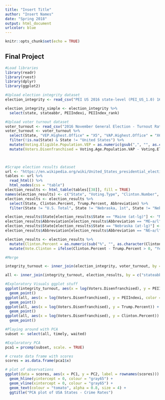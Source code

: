 ```yaml
---
title: "Insert Title"
author: "Insert Names"
date: "Spring 2018"
output: html_document
urlcolor: blue
---
```


```r
knitr::opts_chunk$set(echo = TRUE)
```

## Final Project

```r
#Load libraries
library(readr)
library(rvest)
library(dplyr)
library(ggplot2)
```


```r
#Upload election integrity dataset
election_integrity <- read_csv("PEI US 2016 state-level (PEI_US_1.0) 16-12-2017.csv")

election_integrity_simple <- election_integrity %>%
  select(state, stateabbr, PEIIndexi, PEIIndex_rank)

```


```r
#Upload voter turnout dataset
voter_turnout <- read_csv("2016 November General Election - Turnout Rates.csv")
voter_turnout <- voter_turnout %>%
  select(State, "VEP.Highest.Office" = "X5", "VAP.Highest.Office" = "X6", "Total.Ballots.Counted.(Estimate)" = "Numerators", "Highest.Office" = "X8", "Voting.Eligible.Population.VEP" = "Denominators", "Voting.Age.Population.VAP" = "X10", "Total.Ineligible.Felons" = "X15", "Abbreviation" = "X17") %>%
  filter(!is.na(State) & State != "United States") %>%
  mutate(Voting.Eligible.Population.VEP = as.numeric(gsub(",", "", as.character(Voting.Eligible.Population.VEP))), Voting.Age.Population.VAP = as.numeric(gsub(",", "", as.character(Voting.Age.Population.VAP))), Total.Ineligible.Felons = as.numeric(gsub(",", "", as.character(Total.Ineligible.Felons)))) %>%
  mutate(Voters.Disenfranchised = Voting.Age.Population.VAP - Voting.Eligible.Population.VEP)

  
```

```r
#Scrape election results dataset
url <- "https://en.wikipedia.org/wiki/United_States_presidential_election,_2016"
tables <- url %>%
  read_html() %>%
  html_nodes(css = "table") 
election_results <- html_table(tables[[38]], fill = TRUE)
names(election_results) <- c("State", "Voting.Type", "Clinton.Number", "Clinton.Percent", "Clinton.Electoral", "Trump.Number", "Trump.Percent", "a", "b", "c", "d", "e", "f", "g", "h", "i", "j", "k", "l", "m", "n", "o", "p", "Abbreviation")
election_results <- election_results %>%
  select(State, Clinton.Percent, Trump.Percent, Abbreviation) %>%
  filter(State != "U.S. Total", State != "Nebraska, 1st", State != "Nebraska, 2nd", State != "Nebraska, 3rd", State != "Maine, 1st", State != "Maine, 2nd", Clinton.Percent != "%")  

election_results$State[election_results$State == "Maine (at-lg)"] <- "Maine"
election_results$Abbreviation[election_results$Abbreviation == "ME–a/l"] <- "ME"
election_results$State[election_results$State == "Nebraska (at-lg)"] <- "Nebraska"
election_results$Abbreviation[election_results$Abbreviation == "NE–a/l"] <- "NE"

election_results <- election_results %>% 
  mutate(Clinton.Percent = as.numeric(sub("%", "", as.character(Clinton.Percent))), Trump.Percent = as.numeric(sub("%", "", as.character(Trump.Percent)))) %>%
  mutate(Vote.Clinton = ifelse(Clinton.Percent - Trump.Percent > 0, "Yes", "No"))

```


```r
#Merge

integrity_turnout <- inner_join(election_integrity, voter_turnout, by = c("stateabbr" = "Abbreviation", "state" = "State"))

all <- inner_join(integrity_turnout, election_results, by = c("stateabbr" = "Abbreviation", "state" = "State"))
```

```r
#Exploratory Visuals ggplot stuff
ggplot(integrity_turnout, aes(x = log(Voters.Disenfranchised), y = PEIIndex_rank)) +
  geom_point()
ggplot(all, aes(x = log(Voters.Disenfranchised), y = PEIIndexi, color = Vote.Clinton)) +
  geom_point()
ggplot(all, aes(x = log(Voters.Disenfranchised), y = Trump.Percent)) +
  geom_point()
ggplot(all, aes(x = log(Voters.Disenfranchised), y = Clinton.Percent)) +
  geom_point()

```


```r
#Playing around with PCA
subset <- select(all, timely, waited)

#Exploratory PCA
pca1 = prcomp(subset, scale. = TRUE)

# create data frame with scores
scores = as.data.frame(pca1$x)

# plot of observations
ggplot(data = scores, aes(x = PC1, y = PC2, label = rownames(scores))) +
  geom_hline(yintercept = 0, colour = "gray65") +
  geom_vline(xintercept = 0, colour = "gray65") +
  geom_text(colour = "tomato", alpha = 0.8, size = 4) +
  ggtitle("PCA plot of USA States - Crime Rates")

```



